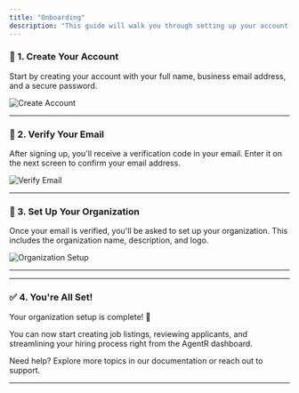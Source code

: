 ```yaml
---
title: "Onboarding"
description: "This guide will walk you through setting up your account, verifying your email, and completing your organization's Onboarding."
---
```


### 📝 1. Create Your Account

Start by creating your account with your full name, business email address, and a secure password.

![Create Account](../../images/create-account.png)

---

### 📧 2. Verify Your Email

After signing up, you'll receive a verification code in your email. Enter it on the next screen to confirm your email address.

![Verify Email](../../images/verify-email.png)

---

### 🏢 3. Set Up Your Organization

Once your email is verified, you'll be asked to set up your organization. This includes the organization name, description, and logo.

![Organization Setup](../../images/organization-setup.png)

---

---

### ✅ 4. You're All Set\!

Your organization setup is complete\! 🎉

You can now start creating job listings, reviewing applicants, and streamlining your hiring process right from the AgentR dashboard.

Need help? Explore more topics in our documentation or reach out to support.

---